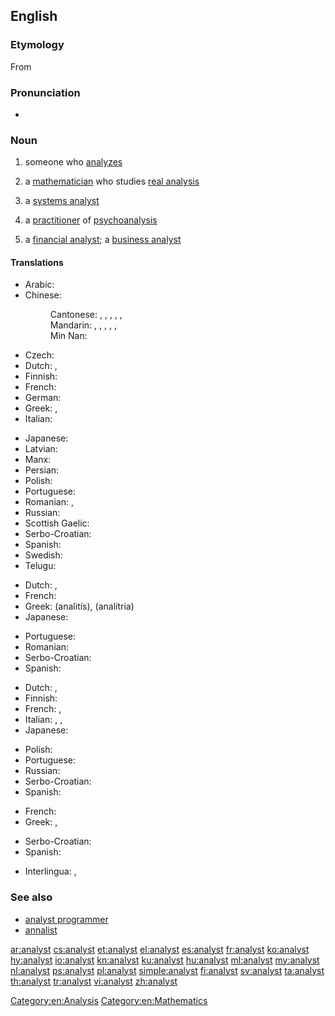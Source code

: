 ==English==

===Etymology===
From {{etyl|fr|en}} {{term|analyste|lang=fr}}

===Pronunciation===
* {{audio|en-us-analyst.ogg|Audio (US)|lang=en}}

===Noun===
{{en-noun}}

# someone who [[analyze]]s
# {{context|mathematics|lang=en}} a [[mathematician]] who studies [[real analysis]]
# {{context|computing|lang=en}} a [[systems analyst]]
# {{context|psychiatry|lang=en}} a [[practitioner]] of [[psychoanalysis]]
# a [[financial analyst]]; a [[business analyst]]

====Translations====
{{trans-top|person who analyzes}}
* Arabic: {{t|ar|مُحَلِّل مُتَخَصِّص|m}}
* Chinese:
*: Cantonese: {{t|yue|分析家|tr=fan1 sik1 gaa1|sc=Hani}}, {{t|yue|分析者|tr=fan1 sik1 ze2|sc=Hani}}, {{t|yue|分析師|sc=Hani}}, {{t|yue|分析师|tr=fan1 sik1 si1|sc=Hani}}, {{t|yue|分析員|sc=Hani}}, {{t|yue|分析员|tr=fan1 sik1 jyun4|sc=Hani}}
*: Mandarin: {{t+|cmn|分析家|tr=fēnxījiā|sc=Hani}}, {{t|cmn|分析者|tr=fēnxīzhě|sc=Hani}}, {{t+|cmn|分析師|sc=Hani}}, {{t|cmn|分析师|tr=fēnxīshī|sc=Hani}}, {{t+|cmn|分析員|sc=Hani}}, {{t|cmn|分析员|tr=fēnxīyuán|sc=Hani}}
*: Min Nan: {{t|nan|分析家|tr=hun-sek-ka|sc=Hani}}
* Czech: {{t|cs|analytik|m}}
* Dutch: {{t+|nl|analist|m}}, {{t|nl|analiste|f}}
* Finnish: {{t+|fi|analyytikko}}
* French: {{t+|fr|analyste|m}}
* German: {{t+|de|Analytiker|m}}
* Greek: {{t+|el|αναλυτής|m}}, {{t+|el|αναλύτρια|f}}
* Italian: {{t|it|analista|m|f}}
{{trans-mid}}
* Japanese: {{t+|ja|アナリスト|tr=anarisuto}}
* Latvian: {{t|lv|analītiķis|m}}
* Manx: {{t|gv|bun-ronseyder|m}}
* Persian: {{t+|fa|تحلیلگر|tr=tahlilgar|sc=fa-Arab}}
* Polish: {{t+|pl|analityk|m}}
* Portuguese: {{t|pt|analista|m-f}}
* Romanian: {{t-check|ro|analist|m}}, {{t-check|ro|analist|f|alt=analistă}} <!-- was "[[analist|analistă]]" - assumed inflected form or vocalised spelling; please verify if linking is acceptable. see [[User:Kephir/gadgets/xte#Translation_fixing]] -->
* Russian: {{t+|ru|аналитик|m|tr=analítik}}
* Scottish Gaelic: {{t|gd|mion-sgrùdair|m}}
* Serbo-Croatian: {{t|sh|analitičar|m}}
* Spanish: {{t|es|analista|m|f}}
* Swedish: {{t+|sv|analytiker|c}}
* Telugu: {{t|te|విశ్లేషకుడు|m|tr=viSleashakuDu}}
{{trans-bottom}}

{{trans-top|systems analyst}}
* Dutch: {{t|nl|systeemanalist|m}}, {{t|nl|systeemanaliste|f}}
* French: {{t+|fr|analyste|m}}
* Greek: {{t+|el|αναλυτής|m}} (analitís), {{t+|el|αναλύτρια|f}} (analítria)
* Japanese: {{t|ja|システムアナリスト|tr=shisutemu anarisuto}}
{{trans-mid}}
* Portuguese: {{t|pt|analista de sistemas|m-f}}
* Romanian: {{t-check|ro|[[analist]] [[de]] [[sistem|sisteme]]|m}} <!-- was "[[analist]] [[de]] [[sistem|sisteme]]" - assumed sum-of-parts; if an idiom, remove the wikilinks to the individual words. see [[User:Kephir/gadgets/xte#Translation_fixing]] -->
* Serbo-Croatian: {{t|sh|analitičar|m}}
* Spanish: {{t|es|analista de sistemas|m|f}}
{{trans-bottom}}

{{trans-top|psychoanalysis practitioner}}
* Dutch: {{t|nl|psycho-analist|m}}, {{t|nl|psycho-analiste|f}}
* Finnish: {{t+|fi|psykoanalyytikko}}
* French: {{t+|fr|analyste|m}}, {{t+|fr|psychanalyste|m}}
* Italian: {{t|it|analista|m}}, {{g|f}}, {{t|it|psicanalista|m|f}}
* Japanese: {{t|ja|精神分析学者|tr=せいしんぶんせきがくしゃ, seishinnbunsekigakusha}}
{{trans-mid}}
* Polish: {{t|pl|psychoanalityk|m}}
* Portuguese: {{t+|pt|psicanalista|m-f}}
* Russian: {{t+|ru|психиатр|m}}
* Serbo-Croatian: {{t|sh|psihoanalitičar|m}}
* Spanish: {{t|es|psicoanalista|m|f}}
{{trans-bottom}}

{{trans-top|chemical, financial or business analyst}}
* French: {{t+|fr|analyste|m}}
* Greek: {{t+|el|αναλυτής|m}}, {{t+|el|αναλύτρια|f}}
{{trans-mid}}
* Serbo-Croatian: {{t|sh|analitičar|m}}
* Spanish: {{t|es|analista|m|f}}
{{trans-bottom}}

{{checktrans-top}}
* Interlingua: {{t-check|ia|analysta}}, {{t-check|ia|analysator}}
{{trans-mid}}

{{trans-bottom}}

===See also===
* [[analyst programmer]]
* [[annalist]]

[[Category:en:Analysis]]
[[Category:en:Mathematics]]

[[ar:analyst]]
[[cs:analyst]]
[[et:analyst]]
[[el:analyst]]
[[es:analyst]]
[[fr:analyst]]
[[ko:analyst]]
[[hy:analyst]]
[[io:analyst]]
[[kn:analyst]]
[[ku:analyst]]
[[hu:analyst]]
[[ml:analyst]]
[[my:analyst]]
[[nl:analyst]]
[[ps:analyst]]
[[pl:analyst]]
[[simple:analyst]]
[[fi:analyst]]
[[sv:analyst]]
[[ta:analyst]]
[[th:analyst]]
[[tr:analyst]]
[[vi:analyst]]
[[zh:analyst]]
